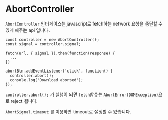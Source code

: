 # AbortController

`AbortController` 인터페이스는 javascript로 fetch하는 network 요청을 중단할 수 있게 해주는 api 입니다.

```tsx
const controller = new AbortController();
const signal = controller.signal;

fetch(url, { signal }).then(function(response) {
  ...
})

abortBtn.addEventListener('click', function() {
  controller.abort();
  console.log('Download aborted');
});
```

`controller.abort();` 가 실행이 되면 `fetch`함수는 `AbortError(DOMException)`으로 reject 됩니다.

`AbortSignal.timeout` 를 이용하면 timeout로 설정할 수 있습니다.